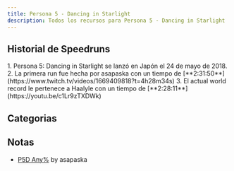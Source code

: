 ```yaml
---
title: Persona 5 - Dancing in Starlight
description: Todos los recursos para Persona 5 - Dancing in Starlight
---
```



<DocsHero 
    content="Persona 5: Dancing in Starlight es un juego ritmico de baile y spin-off de persona 5."
    srcUrl={cover}
    alt="Persona 5: Dancing in Starlight cover"
/>

<LinkCard title="Leaderboards" href="https://www.speedrun.com/p5d" description="See all the submitted runs on Speedrun.com"/>

## Historial de Speedruns
 <Steps>
    1. Persona 5: Dancing in Starlight se lanzó en Japón el 24 de mayo de 2018.
    2. La primera run fue hecha por asapaska con un tiempo de [**2:31:50**](https://www.twitch.tv/videos/1669409818?t=4h28m34s)
    3. El actual world record le pertenece a Haalyle con un tiempo de [**2:28:11**](https://youtu.be/c1Lr9zTXDWk)
</Steps>

## Categorias
<CardGrid>
    <Card title="Any%"></Card>
</CardGrid>

## Notas
- [P5D Any%](https://pastebin.com/ezbFVQZU) by asapaska
